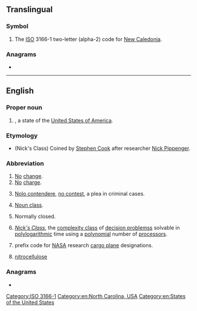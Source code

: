 {{also|N.C.|nC|.nc}}
==Translingual==

===Symbol===
{{head|mul|symbol}}

# The [[ISO]] 3166-1 two-letter (alpha-2) code for [[New Caledonia]].

===Anagrams===

* {{l|mul|CN}}

[[Category:ISO 3166-1]]

----

==English==

===Proper noun===
{{head|en|proper noun}}

# {{abbreviation of|en|[[North Carolina]]|nodot=1}}, a state of the [[United States of America]].

===Etymology===
* (Nick's Class) Coined by [[w:Stephen Cook|Stephen Cook]] after researcher [[w:Nick Pippenger|Nick Pippenger]].

===Abbreviation===
{{rfc-header|lang=en|Abbreviation}}
{{head|en|abbreviation}}
# [[no|No]] [[change]].
# [[no|No]] [[charge]]. <!--on e.g. US medical notes-->
# {{lb|en|legal}} [[nolo contendere|Nolo contendere]], [[no contest]], a plea in criminal cases.
# {{lb|en|linguistics}} [[noun class|Noun class]].
# {{lb|en|electronics|of a [[relay]]}} Normally closed.
# {{lb|en|computing theory}} ''[[w:NC (complexity)|Nick's Class]]'', the [[complexity class]] of [[decision problems]]s solvable in [[polylogarithmic]] time using a [[polynomial]] number of [[processor]]s.
# {{lb|en|US|aviation}} prefix code for [[NASA]] research [[cargo plane]] designations.
# {{lb|en|chemistry}} [[nitrocellulose]]

===Anagrams===
* {{anagrams|en|a=cn|C/N|CN|Cn|c'n}}

[[Category:en:North Carolina, USA]]
[[Category:en:States of the United States]]